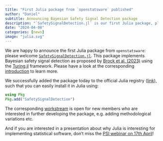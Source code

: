 ```yaml
---
title: "First Julia package from `openstatsware` published"
author: "Daniel"
subtitle: Announcing Bayesian Safety Signal Detection package
description: "`SafetySignalDetection.jl` is our first Julia package, please try it out!"
date: "2024-04-08"
categories: [news]
image: "julia.svg"
---
```


We are happy to announce the first Julia package from `openstatsware`: please welcome [`SafetySignalDetection.jl`](https://openpharma.github.io/SafetySignalDetection.jl/). This package implements Bayesian safety signal detection as proposed by [Brock et al. (2023)](https://openpharma.github.io/SafetySignalDetection.jl/stable/#Brock:2023) using the [Turing.jl](https://github.com/TuringLang/Turing.jl) framework. Please have a look at the corresponding [introduction](https://openpharma.github.io/SafetySignalDetection.jl/stable/introduction/) to learn more.

We successfully added the package today to the official Julia registry ([link](https://github.com/JuliaRegistries/General/blob/master/S/SafetySignalDetection/Package.toml)), such that you can easily install it in Julia using:

```julia
using Pkg
Pkg.add("SafetySignalDetection")
```

The corresponding [workstream](../../ssd_package.qmd) is open for new members who are interested in further developing the package, e.g. adding methodological variations etc.

And if you are interested in a presentation about why Julia is interesting for implementing statistical software, don't miss the [PSI webinar on 17th April](https://www.psiweb.org/events/event-item/2024/04/17/default-calendar/psi-webinar-open-source-solutions---is-it-really-a-free-for-all)!